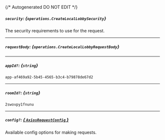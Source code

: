{/* Autogenerated DO NOT EDIT  */}

##### `security`: *{`operations.CreateLocalLobbySecurity`}*
The security requirements to use for the request.
<Collapsible>
    <CreateLocalLobbySecurity/>
</Collapsible>

---
##### `requestBody`: *{`operations.CreateLocalLobbyRequestBody`}*
<Collapsible>
    <CreateLocalLobbyRequestBody/>
</Collapsible>

---
##### `appId?`: *{`string`}*
`app-af469a92-5b45-4565-b3c4-b79878de67d2`

---
##### `roomId?`: *{`string`}*
`2swovpy1fnunu`

---
##### `config?`: [*{ `AxiosRequestConfig` }*](https://axios-http.com/docs/req_config)
Available config options for making requests.


